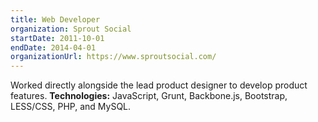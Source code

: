 ```yaml
---
title: Web Developer
organization: Sprout Social
startDate: 2011-10-01
endDate: 2014-04-01
organizationUrl: https://www.sproutsocial.com/
---
```


Worked directly alongside the lead product designer to develop product features. **Technologies:** JavaScript, Grunt, Backbone.js, Bootstrap, LESS/CSS, PHP, and MySQL.
